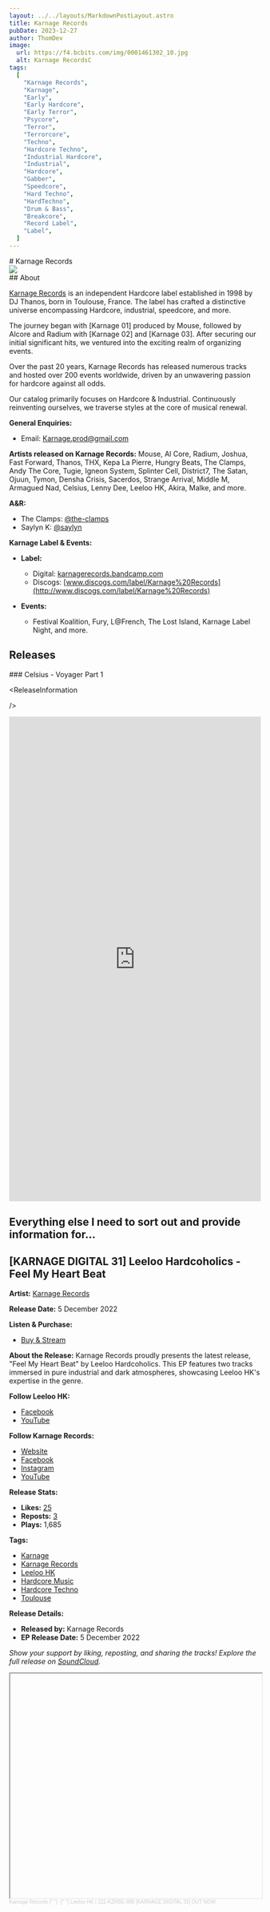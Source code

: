 ```yaml
---
layout: ../../layouts/MarkdownPostLayout.astro
title: Karnage Records
pubDate: 2023-12-27
author: ThomDev
image:
  url: https://f4.bcbits.com/img/0001461302_10.jpg
  alt: Karnage RecordsC
tags:
  [
    "Karnage Records",
    "Karnage",
    "Early",
    "Early Hardcore",
    "Early Terror",
    "Psycore",
    "Terror",
    "Terrorcore",
    "Techno",
    "Hardcore Techno",
    "Industrial Hardcore",
    "Industrial",
    "Hardcore",
    "Gabber",
    "Speedcore",
    "Hard Techno",
    "HardTechno",
    "Drum & Bass",
    "Breakcore",
    "Record Label",
    "Label",
  ]
---
```



<div class="credits-section">
# Karnage Records

<div class="post-main-image">
  <img src="https://i1.sndcdn.com/avatars-1Ff4yI7g8XbvNLKf-pIvyrQ-t500x500.jpg" />
</div>
## About

<img src="" />

[Karnage Records](https://karnagerecords.bandcamp.com/) is an independent Hardcore label established in 1998 by DJ Thanos, born in Toulouse, France. The label has crafted a distinctive universe encompassing Hardcore, industrial, speedcore, and more.

The journey began with [Karnage 01] produced by Mouse, followed by Alcore and Radium with [Karnage 02] and [Karnage 03]. After securing our initial significant hits, we ventured into the exciting realm of organizing events.

Over the past 20 years, Karnage Records has released numerous tracks and hosted over 200 events worldwide, driven by an unwavering passion for hardcore against all odds.

Our catalog primarily focuses on Hardcore & Industrial. Continuously reinventing ourselves, we traverse styles at the core of musical renewal.

**General Enquiries:**

- Email: [Karnage.prod@gmail.com](mailto:Karnage.prod@gmail.com)

**Artists released on Karnage Records:**
Mouse, Al Core, Radium, Joshua, Fast Forward, Thanos, THX, Kepa La Pierre, Hungry Beats, The Clamps, Andy The Core, Tugie, Igneon System, Splinter Cell, District7, The Satan, Ojuun, Tymon, Densha Crisis, Sacerdos, Strange Arrival, Middle M, Armagued Nad, Celsius, Lenny Dee, Leeloo HK, Akira, Malke, and more.

**A&R:**

- The Clamps: [@the-clamps](/the-clamps)
- Saylyn K: [@saylyn](/saylyn)

**Karnage Label & Events:**

- **Label:**

  - Digital: [karnagerecords.bandcamp.com](https://karnagerecords.bandcamp.com/)
  - Discogs: [www.discogs.com/label/Karnage%20Records](http://www.discogs.com/label/Karnage%20Records)

- **Events:**
  - Festival Koalition, Fury, L@French, The Lost Island, Karnage Label Night, and more.

</div>

<div class="purple-section">

## Releases

<div class="release">
### Celsius - Voyager Part 1

<ReleaseInformation

/>

<div class="bandcamp-embed-container">
  <iframe
    style="border: 0; width: 100%; height: 971px;"
    src="https://bandcamp.com/EmbeddedPlayer/album=3833658094/size=large/bgcol=333333/linkcol=9a64ff/transparent=true/"
    seamless
  >
    <a href="https://karnagerecords.bandcamp.com/album/voyager-part-1">
      Voyager Part 1 by Celsius
    </a>
  </iframe>
</div>
</div>

## Everything else I need to sort out and provide information for...

<div class="release">

<h2>[KARNAGE DIGITAL 31] Leeloo Hardcoholics - Feel My Heart Beat</h2>

**Artist:** [Karnage Records](https://soundcloud.com/karnage-records)

**Release Date:** 5 December 2022

**Listen & Purchase:**

- [Buy & Stream](https://karnagerecords.fanlink.to/leeloohk)

**About the Release:**
Karnage Records proudly presents the latest release, "Feel My Heart Beat" by Leeloo Hardcoholics. This EP features two tracks immersed in pure industrial and dark atmospheres, showcasing Leeloo HK's expertise in the genre.

**Follow Leeloo HK:**

- [Facebook](https://www.facebook.com/leeloohardcoholic)
- [YouTube](https://www.youtube.com/channel/UCtdt_HVs3de9stQXRKdqLyA)

**Follow Karnage Records:**

- [Website](https://www.karnagerecords.fr/)
- [Facebook](https://www.facebook.com/KARNAGE.REC)
- [Instagram](https://www.instagram.com/karnagerecords/)
- [YouTube](https://www.youtube.com/user/Karnagerecords)

**Release Stats:**

- **Likes:** [25](https://soundcloud.com/karnage-records/sets/leeloo-hk-222-kzrbe-888/likes)
- **Reposts:** [3](https://soundcloud.com/karnage-records/sets/leeloo-hk-222-kzrbe-888/reposts)
- **Plays:** 1,685

**Tags:**

- [Karnage](https://soundcloud.com/tags/karnage)
- [Karnage Records](https://soundcloud.com/tags/karnage%20records)
- [Leeloo HK](https://soundcloud.com/tags/leeloo%20hk)
- [Hardcore Music](https://soundcloud.com/tags/hardcore%20music)
- [Hardcore Techno](https://soundcloud.com/tags/hardcore%20techno)
- [Toulouse](https://soundcloud.com/tags/toulouse)

**Release Details:**

- **Released by:** Karnage Records
- **EP Release Date:** 5 December 2022

_Show your support by liking, reposting, and sharing the tracks! Explore the full release on [SoundCloud](https://soundcloud.com/karnage-records/sets/leeloo-hk-222-kzrbe-888)._

<iframe
  width="100%"
  height="450"
  
  style="border: none; overflow: auto;"

allow="autoplay"
src="https://w.soundcloud.com/player/?url=https%3A//api.soundcloud.com/playlists/1536706603&color=%235e6060&auto_play=false&hide_related=false&show_comments=true&show_user=true&show_reposts=false&show_teaser=true"

> </iframe>

<div style="font-size: 10px; color: #cccccc;line-break: anywhere;word-break: normal;overflow: hidden;white-space: nowrap;text-overflow: ellipsis; font-family: Interstate,Lucida Grande,Lucida Sans Unicode,Lucida Sans,Garuda,Verdana,Tahoma,sans-serif;font-weight: 100;">
  <a
    href="https://soundcloud.com/karnage-records"
    title="Karnage Records"
    target="_blank"
    style="color: #cccccc; text-decoration: none;"
  >
    Karnage Records
  </a>{" "}
  ·{" "}
  <a
    href="https://soundcloud.com/karnage-records/sets/leeloo-hk-222-kzrbe-888"
    title="Leeloo HK | 222-KZRBE-888 [KARNAGE DIGITAL 31] OUT NOW"
    target="_blank"
    style="color: #cccccc; text-decoration: none;"
  >
    Leeloo HK | 222-KZRBE-888 [KARNAGE DIGITAL 31] OUT NOW
  </a>
</div>
</div>

</div>
